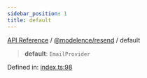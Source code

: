 ```yaml
---
sidebar_position: 1
title: default
---
```


[API Reference](/api-reference/@modelence/resend/variables/../../../index) / [@modelence/resend](/api-reference/@modelence/resend/variables/../index) / default

> **default**: `EmailProvider`

Defined in: [index.ts:98](https://github.com/modelence/modelence/blob/45cb8dfe664fced4d28b5cd14a6f6149dc361f3b/packages/resend/src/index.ts#L98)
